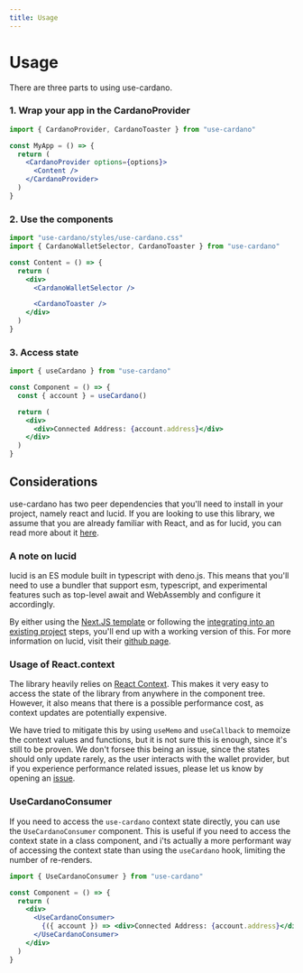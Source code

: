 ```yaml
---
title: Usage
---
```


# Usage

There are three parts to using use-cardano.

### 1. Wrap your app in the CardanoProvider

```jsx copy
import { CardanoProvider, CardanoToaster } from "use-cardano"

const MyApp = () => {
  return (
    <CardanoProvider options={options}>
      <Content />
    </CardanoProvider>
  )
}
```

### 2. Use the components

```jsx copy
import "use-cardano/styles/use-cardano.css"
import { CardanoWalletSelector, CardanoToaster } from "use-cardano"

const Content = () => {
  return (
    <div>
      <CardanoWalletSelector />

      <CardanoToaster />
    </div>
  )
}
```

### 3. Access state

```jsx copy
import { useCardano } from "use-cardano"

const Component = () => {
  const { account } = useCardano()

  return (
    <div>
      <div>Connected Address: {account.address}</div>
    </div>
  )
}
```

## Considerations

use-cardano has two peer dependencies that you'll need to install in your project, namely react and lucid. If you are looking to use this library, we assume that you are already familiar with React, and as for lucid, you can read more about it [here](/lucid).

### A note on lucid

lucid is an ES module built in typescript with deno.js. This means that you'll need to use a bundler that support esm, typescript, and experimental features such as top-level await and WebAssembly and configure it accordingly.

By either using the [Next.JS template](installation/#nextjs-template) or following the [integrating into an existing project](installation/#integrating-into-an-existing-project) steps, you'll end up with a working version of this. For more information on lucid, visit their [github page](https://www.github.com/spacebudz/lucid).

### Usage of React.context

The library heavily relies on [React Context](https://reactjs.org/docs/context.html). This makes it very easy to access the state of the library from anywhere in the component tree. However, it also means that there is a possible performance cost, as context updates are potentially expensive.

We have tried to mitigate this by using `useMemo` and `useCallback` to memoize the context values and functions, but it is not sure this is enough, since it's still to be proven. We don't forsee this being an issue, since the states should only update rarely, as the user interacts with the wallet provider, but if you experience performance related issues, please let us know by opening an [issue](https://www.github.com/use-cardano/use-cardano/issues/new).

### UseCardanoConsumer

If you need to access the `use-cardano` context state directly, you can use the `UseCardanoConsumer` component. This is useful if you need to access the context state in a class component, and i'ts actually a more performant way of accessing the context state than using the `useCardano` hook, limiting the number of re-renders.

```jsx copy
import { UseCardanoConsumer } from "use-cardano"

const Component = () => {
  return (
    <div>
      <UseCardanoConsumer>
        {({ account }) => <div>Connected Address: {account.address}</div>}
      </UseCardanoConsumer>
    </div>
  )
}
```
